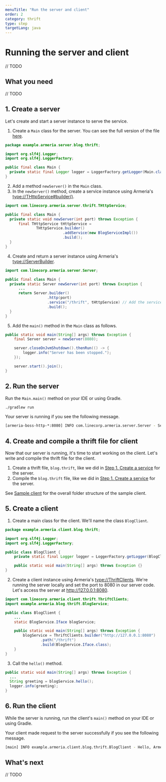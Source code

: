 ```yaml
---
menuTitle: "Run the server and client"
order: 2
category: thrift
type: step
targetLang: java
---
```


# Running the server and client

// TODO

<TutorialSteps current={2} />

## What you need

// TODO

## 1. Create a server

Let's create and start a server instance to serve the service.

1. Create a `Main` class for the server.
  You can see the full version of the file [here](https://github.com/line/armeria-examples/blob/master/tutorials/thrift/src/main/java/example/armeria/server/blog/thrift/Main.java).
  ```java filename=Main.java
  package example.armeria.server.blog.thrift;

  import org.slf4j.Logger;
  import org.slf4j.LoggerFactory;

  public final class Main {
    private static final Logger logger = LoggerFactory.getLogger(Main.class);
  }
  ```
2. Add a method `newServer()` in the `Main` class.
3. In the `newServer()` method, create a service instance using Armeria's <type://THttpService#builder()>.
  ```java filename=Main.java
  import com.linecorp.armeria.server.thrift.THttpService;

  public final class Main {
    private static void newServer(int port) throws Exception {
        final THttpService tHttpService =
                THttpService.builder()
                            .addService(new BlogServiceImpl())
                            .build();
    }
  }
  ```
4. Create and return a server instance using Armeria's <type://ServerBuilder>.
  ```java filename=Main.java
  import com.linecorp.armeria.server.Server;

  public final class Main {
    private static Server newServer(int port) throws Exception {
        ...
        return Server.builder()
                     .http(port)
                     .service("/thrift", tHttpService) // Add the service to server
                     .build();
    }
  }
  ```
5. Add the `main()` method in the `Main` class as follows.
  ```java filename=Main.java
  public static void main(String[] args) throws Exception {
      final Server server = newServer(8080);

      server.closeOnJvmShutdown().thenRun(() -> {
          logger.info("Server has been stopped.");
      });

      server.start().join();
  }
  ```

## 2. Run the server

Run the `Main.main()` method on your IDE or using Gradle.
```bash
./gradlew run
```

Your server is running if you see the following message.
```bash
[armeria-boss-http-*:8080] INFO com.linecorp.armeria.server.Server - Serving HTTP at /[0:0:0:0:0:0:0:0]:8080 - http://127.0.0.1:8080/
```

## 4. Create and compile a thrift file for client

Now that our server is running, it's time to start working on the client.
Let's write and compile the thrift file for the client.

1. Create a thrift file, `blog.thrift`, like we did in [Step 1. Create a service](/tutorials/thrift/blog/create-service#create-a-thrift-file) for the server.
2. Compile the `blog.thrift` file, like we did in [Step 1. Create a service](/tutorials/thrift/blog/create-service#compile-the-thrift-file) for the server.

<Tip>

See [Sample client](/tutorials/thrift/blog#sample-client) for the overall folder structure of the sample client.

</Tip>

## 5. Create a client

1. Create a main class for the client. We'll name the class `BlogClient`.
  ```java filename=BlogClient.java
  package example.armeria.client.blog.thrift;

  import org.slf4j.Logger;
  import org.slf4j.LoggerFactory;

  public class BlogClient {
      private static final Logger logger = LoggerFactory.getLogger(BlogClient.class);

      public static void main(String[] args) throws Exception {}
  }
  ```
2. Create a client instance using Armeria's <type://ThriftClients>.
  We're running the server locally and set the port to 8080 in our server code.
  Let's access the server at http://127.0.0.1:8080.
  ```java filename=BlogClient.java
  import com.linecorp.armeria.client.thrift.ThriftClients;
  import example.armeria.blog.thrift.BlogService;

  public class BlogClient {
      ...
      static BlogService.Iface blogService;

      public static void main(String[] args) throws Exception {
          blogService = ThriftClients.builder("http://127.0.0.1:8080")
                  .path("/thrift")
                  .build(BlogService.Iface.class);
      }
  }
  ```
3. Call the `hello()` method.
  ```java filename=BlogClient.java
  public static void main(String[] args) throws Exception {
    ...
    String greeting = blogService.hello();
    logger.info(greeting);
  }
  ```

## 6. Run the client

While the server is running, run the client's `main()` method on your IDE or using Gradle.

Your client made request to the server successfully if you see the following message.

```bash
[main] INFO example.armeria.client.blog.thrift.BlogClient - Hello, Armeria!
```

## What's next

// TODO

<TutorialSteps current={2} />
